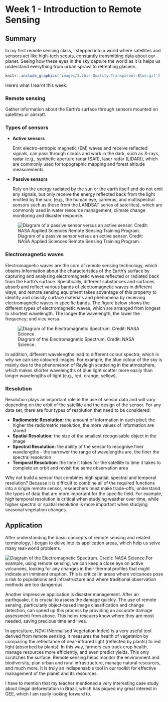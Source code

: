 # Week 1 - Introduction to Remote Sensing

## Summary

In my first remote sensing class, I stepped into a world where satellites and sensors act like high-tech scouts, constantly transmitting data about our planet. Seeing how these eyes in the sky capture the world as it is helps us understand everything from urban sprawl to retreating glaciers.

```r
knitr::include_graphics('images/1.1Air-Quality-Transparent-Blue.gif')

```

Here's what I learnt this week:

### Remote sensing

Gather information about the Earth's surface through sensors mounted on satellites or aircraft.

### **Types of sensors**

-   **Active sensors**

    Emit electro-entropic magnetic (EM) waves and receive reflected signals, can pass through clouds and work in the dark, such as X-rays, radar (e.g., synthetic aperture radar (SAR), laser radar (LIDAR)), which are commonly used for topographic mapping and forest altitude measurements.

-   **Passive sensors**

    Rely on the energy radiated by the sun or the earth itself and do not emit any signals, but only receive the energy reflected back from the light emitted by the sun, (e.g., the human eye, cameras, and multispectral sensors such as those from the LANDSAT series of satellites), which are commonly used in water resource management, climate change monitoring and disaster response.

![Diagram of a passive sensor versus an active sensor. Credit: NASA Applied Sciences Remote Sensing Training Program.](images/1.1.2activePassive.png)

### Electromagnetic waves

Electromagnetic waves are the core of remote sensing technology, which obtains information about the characteristics of the Earth's surface by capturing and analysing electromagnetic waves reflected or radiated back from the Earth's surface. Specifically, different substances and surfaces absorb and reflect various bands of electromagnetic waves in different ways, and remote sensing equipment takes advantage of this property to identify and classify surface materials and phenomena by receiving electromagnetic waves in specific bands. The figure below shows the different types of electromagnetic waves, which are arranged from longest to shortest wavelength. The longer the wavelength, the lower the frequency; and vice versa.

![Diagram of the Electromagnetic Spectrum. Credit: NASA Science.](images/1.1.3EMS-Introduction_0.jpg)

In addition, different wavelengths lead to different colour spectra, which is why we can see coloured images. For example, the blue colour of the sky is mainly due to the phenomenon of Rayleigh scattering in the atmosphere, which makes shorter wavelengths of blue light scatter more easily than longer wavelengths of light (e.g., red, orange, yellow).

### Resolution

Resolution plays an important role in the use of sensor data and will vary depending on the orbit of the satellite and the design of the sensor. For any data set, there are four types of resolution that need to be considered:

-   **Radiometric Resolution:** the amount of information in each pixel; the higher the radiometric resolution, the more values of information are stored
-   **Spatial Resolution:** the size of the smallest recognisable object in the image
-   **Spectral Resolution:** the ability of the sensor to recognise finer wavelengths - the narrower the range of wavelengths are, the finer the spectral resolution
-   **Temporal Resolution:** the time it takes for the satellite to time it takes to complete an orbit and revisit the same observation area

Why not build a sensor that combines high spatial, spectral and temporal resolution? Because it is difficult to combine all of the required functions into a single remote sensor, researchers must make trade-offs, understand the types of data that are more important for the specific field. For example, high temporal resolution is critical when studying weather over time, while higher spectral or spatial resolution is more important when studying seasonal vegetation changes.

## Application

After understanding the basic concepts of remote sensing and related terminology, I began to delve into its application areas, which help us solve many real-world problems.

![Diagram of the Electromagnetic Spectrum. Credit: NASA Science.](images/1.2application.jpg)For example, using remote sensing, we can keep a close eye on active volcanoes, looking for any changes in their thermal profiles that might indicate an imminent eruption. This is critical in areas where volcanoes pose a risk to populations and infrastructure and where traditional observation methods are too dangerous.

Another impressive application is disaster management. After an earthquake, it is crucial to assess the damage quickly. The use of remote sensing, particularly object-based image classification and change detection, can speed up this process by providing an accurate damage assessment from above. This helps rescuers know where they are most needed, saving precious time and lives.

In agriculture, NDVI (Normalised Vegetation Index) is a very useful tool derived from remote sensing. It measures the health of vegetation by comparing the reflectance of near-infrared light (reflected by plants) to red light (absorbed by plants). In this way, farmers can track crop health, manage resources more efficiently, and even predict yields. This only scratches the surface. Remote sensing helps monitor the environment and biodiversity, plan urban and rural infrastructure, manage natural resources, and much more. It is truly an indispensable tool in our toolkit for effective management of the planet and its resources.

I have to mention that my teacher mentioned a very interesting case study about illegal deforestation in Brazil, which has piqued my great interest in GEE, which I am really looking forward to.
